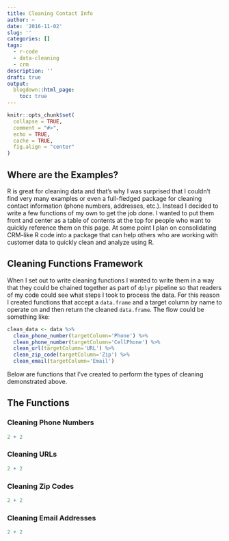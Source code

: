 ```yaml
---
title: Cleaning Contact Info
author: ~
date: '2016-11-02'
slug: ''
categories: []
tags:
  - r-code
  - data-cleaning
  - crm
description: ''
draft: true
output:
  blogdown::html_page:
    toc: true
---
```


```r
knitr::opts_chunk$set(
  collapse = TRUE,
  comment = "#>",
  echo = TRUE,
  cache = TRUE,
  fig.align = "center"
)
```

## Where are the Examples?

R is great for cleaning data and that's why I was surprised that I couldn't find 
very many examples or even a full-fledged package for cleaning contact information 
(phone numbers, addresses, etc.). Instead I decided to write a few functions of 
my own to get the job done. I wanted to put them front and center as a table 
of contents at the top for people who want to quickly reference them on this page. 
At some point I plan on consolidating CRM-like R code into a package that can 
help others who are working with customer data to quickly clean and analyze using R. 

## Cleaning Functions Framework

When I set out to write cleaning functions I wanted to write them in a way that 
they could be chained together as part of `dplyr` pipeline so that readers of 
my code could see what steps I took to process the data. For this reason I created 
functions that accept a `data.frame` and a target column by name to operate on and 
then return the cleaned `data.frame`. The flow could be something like: 

```r
clean_data <- data %>%
  clean_phone_number(targetColumn='Phone') %>%
  clean_phone_number(targetColumn='CellPhone') %>%
  clean_url(targetColumn='URL') %>%
  clean_zip_code(targetColumn='Zip') %>%
  clean_email(targetColumn='Email')
```

Below are functions that I've created to perform the types of cleaning demonstrated 
above.

## The Functions

### Cleaning Phone Numbers

```r
2 + 2
```

### Cleaning URLs

```r
2 + 2
```

### Cleaning Zip Codes

```r
2 + 2
```

### Cleaning Email Addresses

```r
2 + 2
```
